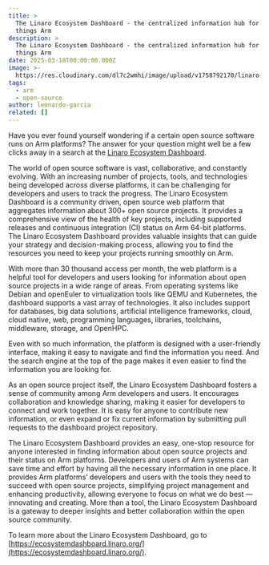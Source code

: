```yaml
---
title: >
  The Linaro Ecosystem Dashboard - the centralized information hub for all
  things Arm
description: >
  The Linaro Ecosystem Dashboard - the centralized information hub for all
  things Arm
date: 2025-03-18T00:00:00.000Z
image: >-
  https://res.cloudinary.com/dl7c2wmhi/image/upload/v1758792170/linaro-website/images/blog/Linaro_Ecosystem_Dashboard_image_2_e0ebmh.png
tags:
  - arm
  - open-source
author: leonardo-garcia
related: []
---
```


Have you ever found yourself wondering if a certain open source software runs on Arm platforms? The answer for your question might well be a few clicks away in a search at the [Linaro Ecosystem Dashboard](https://ecosystemdashboard.linaro.org/).

The world of open source software is vast, collaborative, and constantly evolving. With an increasing number of projects, tools, and technologies being developed across diverse platforms, it can be challenging for developers and users to track the progress. The Linaro Ecosystem Dashboard is a community driven, open source web platform that aggregates information about 300+ open source projects. It provides a comprehensive view of the health of key projects, including supported releases and continuous integration (CI) status on Arm 64-bit platforms. The Linaro Ecosystem Dashboard provides valuable insights that can guide your strategy and decision-making process, allowing you to find the resources you need to keep your projects running smoothly on Arm.

With more than 30 thousand access per month, the web platform is a helpful tool for developers and users looking for information about open source projects in a wide range of areas. From operating systems like Debian and openEuler to virtualization tools like QEMU and Kubernetes, the dashboard supports a vast array of technologies. It also includes support for databases, big data solutions, artificial intelligence frameworks, cloud, cloud native, web, programming languages, libraries, toolchains, middleware, storage, and OpenHPC.

Even with so much information, the platform is designed with a user-friendly interface, making it easy to navigate and find the information you need. And the search engine at the top of the page makes it even easier to find the information you are looking for.

As an open source project itself, the Linaro Ecosystem Dashboard fosters a sense of community among Arm developers and users. It encourages collaboration and knowledge sharing, making it easier for developers to connect and work together. It is easy for anyone to contribute new information, or even expand or fix current information by submitting pull requests to the dashboard project repository.

The Linaro Ecosystem Dashboard provides an easy, one-stop resource for anyone interested in finding information about open source projects and their status on Arm platforms. Developers and users of Arm systems can save time and effort by having all the necessary information in one place. It provides Arm platforms’ developers and users with the tools they need to succeed with open source projects, simplifying project management and enhancing productivity, allowing everyone to focus on what we do best — innovating and creating. More than a tool, the Linaro Ecosystem Dashboard is a gateway to deeper insights and better collaboration within the open source community.

To learn more about the Linaro Ecosystem Dashboard, go to [https://ecosystemdashboard.linaro.org/](https://ecosystemdashboard.linaro.org/).
